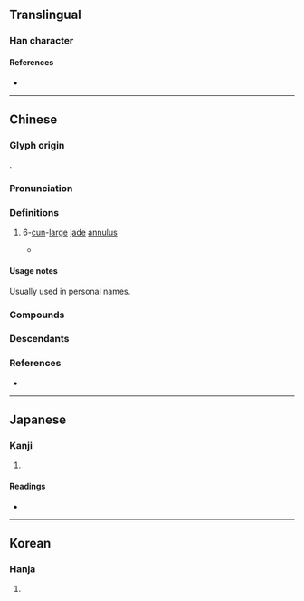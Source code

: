 {{character info/new}}
==Translingual==

===Han character===
{{Han char|rn=96|rad=玉|as=09|sn=13|four=13116|canj=MGJMM|ids=⿰𤣩宣}}

====References====
* {{Han ref|kx=0736.200|dkj=21099|dj=1147.210|hdz=21128.080|uh=7444|ud=29764|bh=DEB1|bd=57009}}

----

==Chinese==
{{zh-forms}}

===Glyph origin===
{{Han etym}}
{{Han compound|玉|alt1=𤣩|宣|ls=psc|c1=s|c2=p|t1=jade}}.

===Pronunciation===
{{zh-pron
|m=xuān
|c=syun1
|mc=y
|oc=y
|cat=n
}}

===Definitions===
{{zh-hanzi}}

# {{zh-obsolete}} 6-[[cun]]-[[large]] [[jade]] [[annulus]]
#* {{zh-x|有司 奉 瑄玉 嘉 牲 薦 饗。||CL|ref=Hanshu}}

====Usage notes====
Usually used in personal names.

===Compounds===
{{zh-der|瑄玉}}

===Descendants===
{{CJKV||せん|선}}

===References===
* {{R:twedu|B02640}}

----

==Japanese==

===Kanji===
{{ja-kanji|grade=|rs=玉09}}

# {{rfdef|ja|sort=玉09}}

====Readings====
* {{ja-readings|on=[[せん]] (sen)|kun=|nanori=}}

----

==Korean==

===Hanja===
{{ko-hanja|hangeul=선|eumhun=|rv=seon|mr=sŏn|y=sen}}

# {{rfdef|ko|sort=玉09}}